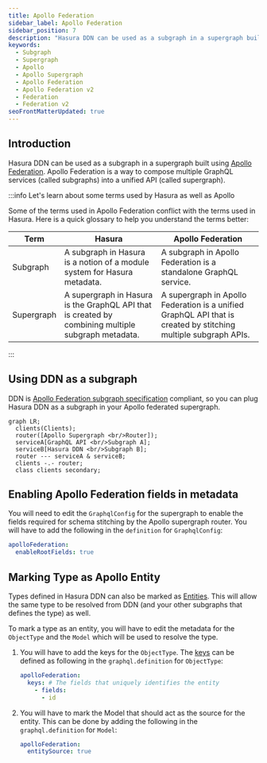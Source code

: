 ```yaml
---
title: Apollo Federation
sidebar_label: Apollo Federation
sidebar_position: 7
description: "Hasura DDN can be used as a subgraph in a supergraph built using Apollo Federation"
keywords:
  - Subgraph
  - Supergraph
  - Apollo
  - Apollo Supergraph
  - Apollo Federation
  - Apollo Federation v2
  - Federation
  - Federation v2
seoFrontMatterUpdated: true
---
```



## Introduction
Hasura DDN can be used as a subgraph in a supergraph built using [Apollo
Federation](https://www.apollographql.com/docs/federation/). Apollo Federation is a way to compose multiple GraphQL
services (called subgraphs) into a unified API (called supergraph).

:::info Let's learn about some terms used by Hasura as well as Apollo

Some of the terms used in Apollo Federation conflict with the terms used in Hasura. Here is a quick glossary to help you understand the terms better:

| Term       | Hasura                                                                                             | Apollo Federation                                                                                               |
| ---------- | -------------------------------------------------------------------------------------------------- | --------------------------------------------------------------------------------------------------------------- |
| Subgraph   | A subgraph in Hasura is a notion of a module system for Hasura metadata.                           | A subgraph in Apollo Federation is a standalone GraphQL service.                                                |
| Supergraph | A supergraph in Hasura is the GraphQL API that is created by combining multiple subgraph metadata. | A supergraph in Apollo Federation is a unified GraphQL API that is created by stitching multiple subgraph APIs. |

:::

## Using DDN as a subgraph

DDN is [Apollo Federation subgraph specification](https://www.apollographql.com/docs/federation/subgraph-spec/)
compliant, so you can plug Hasura DDN as a subgraph in your Apollo federated supergraph.


```mermaid
graph LR;
  clients(Clients);
  router([Apollo Supergraph <br/>Router]);
  serviceA[GraphQL API <br/>Subgraph A];
  serviceB[Hasura DDN <br/>Subgraph B];
  router --- serviceA & serviceB;
  clients -.- router;
  class clients secondary;

```

## Enabling Apollo Federation fields in metadata

You will need to edit the `GraphqlConfig` for the supergraph to enable the fields required for schema stitching by the
Apollo supergraph router. You will have to add the following in the `definition` for `GraphqlConfig`:

```yaml
apolloFederation:
  enableRootFields: true
```

## Marking Type as Apollo Entity

Types defined in Hasura DDN can also be marked as [Entities](https://www.apollographql.com/docs/federation/entities/).
This will allow the same type to be resolved from DDN (and your other subgraphs that defines the type) as well.

To mark a type as an entity, you will have to edit the metadata for the `ObjectType` and the `Model` which will be
used to resolve the type.

1. You will have to add the keys for the `ObjectType`. The
   [keys](https://www.apollographql.com/docs/federation/entities/#1-define-a-key) can be defined as following in the
   `graphql.definition` for `ObjectType`:

   ```yaml
   apolloFederation:
     keys: # The fields that uniquely identifies the entity
       - fields:
         - id
   ```

2. You will have to mark the Model that should act as the source for the entity. This can be done by adding the
   following in the `graphql.definition` for `Model`:

   ```yaml
   apolloFederation:
     entitySource: true
   ```
